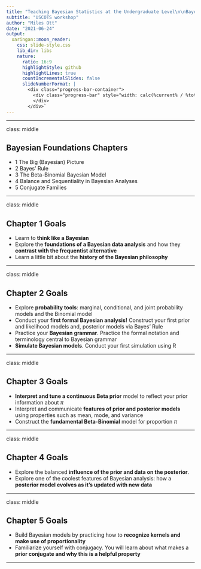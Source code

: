 ```yaml
---
title: "Teaching Bayesian Statistics at the Undergraduate Level\n\nBayesian Foundations"
subtitle: "USCOTS workshop"
author: "Miles Ott"
date: "2021-06-24"
output:
  xaringan::moon_reader:
    css: slide-style.css
    lib_dir: libs
    nature:
      ratio: 16:9
      highlightStyle: github
      highlightLines: true
      countIncrementalSlides: false
      slideNumberFormat: |
        <div class="progress-bar-container">
          <div class="progress-bar" style="width: calc(%current% / %total% * 100%);">
          </div>
        </div>`
---
```


---

class: middle 

## Bayesian Foundations Chapters

- 1 The Big (Bayesian) Picture
- 2 Bayes' Rule
- 3 The Beta-Binomial Bayesian Model
- 4 Balance and Sequentiality in Bayesian Analyses
- 5 Conjugate Families



---

class: middle 

## Chapter 1 Goals

- Learn to __think like a Bayesian__
- Explore the __foundations of a Bayesian data analysis__ and how they __contrast with the frequentist alternative__
- Learn a little bit about the __history of the Bayesian philosophy__

---

class: middle 

## Chapter 2 Goals

- Explore __probability tools__: marginal, conditional, and joint probability models and the Binomial model
- Conduct your __first formal Bayesian analysis!__ Construct your first prior and likelihood models and, posterior models via Bayes’ Rule
- Practice your __Bayesian grammar__. Practice the formal notation and terminology central to Bayesian grammar
- __Simulate Bayesian models__. Conduct your first simulation using R

---

class: middle 

## Chapter 3 Goals

- __Interpret and tune a continuous Beta prior__ model to reflect your prior information about  $\pi$
- Interpret and communicate __features of prior and posterior models__ using properties such as mean, mode, and variance
- Construct the __fundamental Beta-Binomial__ model for proportion $\pi$

---

class: middle 

## Chapter 4 Goals

- Explore the balanced __influence of the prior and data on the posterior__. 
- Explore one of the coolest features of Bayesian analysis: how a __posterior model evolves as it’s updated with new data__

---

class: middle 

## Chapter 5 Goals


- Build Bayesian models by practicing how to __recognize kernels and make use of proportionality__
- Familiarize yourself with conjugacy. You will learn about what makes a __prior conjugate and why this is a helpful property__

---